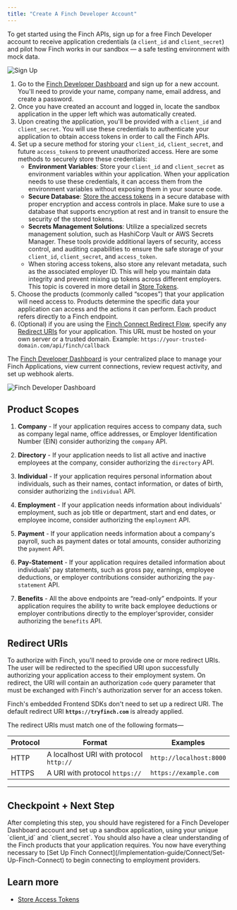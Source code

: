 ```yaml
---
title: "Create A Finch Developer Account"
---
```


To get started using the Finch APIs, sign up for a free Finch Developer account to receive application credentials (a `client_id` and `client_secret`) and pilot how Finch works in our sandbox — a safe testing environment with mock data.


![Sign Up](/images/create-account/signup-page.jpg)

1. Go to the [Finch Developer Dashboard](https://dashboard.tryfinch.com/) and sign up for a new account. You'll need to provide your name, company name, email address, and create a password.
1. Once you have created an account and logged in, locate the sandbox application in the upper left which was automatically created.
1. Upon creating the application, you'll be provided with a `client_id` and `client_secret`. You will use these credentials to authenticate your application to obtain access tokens in order to call the Finch APIs.
1. Set up a secure method for storing your `client_id`, `client_secret`, and future `access_token`s to prevent unauthorized access. Here are some methods to securely store these credentials:
    - **Environment Variables**: Store your `client_id` and `client_secret` as environment variables within your application. When your application needs to use these credentials, it can access them from the environment variables without exposing them in your source code.
    - **Secure Database**: [Store the access tokens](/implementation-guide/Secure/Store-Tokens) in a secure database with proper encryption and access controls in place. Make sure to use a database that supports encryption at rest and in transit to ensure the security of the stored tokens.
    - **Secrets Management Solutions**: Utilize a specialized secrets management solution, such as HashiCorp Vault or AWS Secrets Manager. These tools provide additional layers of security, access control, and auditing capabilities to ensure the safe storage of your `client_id`, `client_secret`, and `access_token`.
    - When storing access tokens, also store any relevant metadata, such as the associated employer ID. This will help you maintain data integrity and prevent mixing up tokens across different employers. This topic is covered in more detail in [Store Tokens](/implementation-guide/Secure/Store-Tokens).
1. Choose the products (commonly called “scopes”) that your application will need access to. Products determine the specific data your application can access and the actions it can perform. Each product refers directly to a Finch endpoint.
1. (Optional) if you are using the [Finch Connect Redirect Flow](/implementation-guide/Connect/Set-Up-Finch-Connect#redirect-finch-connect), specify any [Redirect URIs](#redirect-uris) for your application. This URL must be hosted on your own server or a trusted domain. Example: `https://your-trusted-domain.com/api/finch/callback`

The [Finch Developer Dashboard](https://dashboard.tryfinch.com/) is your centralized place to manage your Finch Applications, view current connections, review request activity, and set up webhook alerts. 


![Finch Developer Dashboard](/images/create-account/finch-developer-dashboard.jpg)

## Product Scopes 

 1. **Company** - If your application requires access to company data, such as company legal name, office addresses, or Employer Identification Number (EIN) consider authorizing the `company` API.

2. **Directory** - If your application needs to list all active and inactive employees at the company, consider authorizing the `directory` API.

3. **Individual** - If your application requires personal information about individuals, such as their names, contact information, or dates of birth, consider authorizing the `individual` API.

4. **Employment** - If your application needs information about individuals' employment, such as job title or department, start and end dates, or employee income, consider authorizing the `employment` API.

5. **Payment** - If your application needs information about a company's payroll, such as payment dates or total amounts, consider authorizing the `payment` API.

6. **Pay-Statement** - If your application requires detailed information about individuals' pay statements, such as gross pay, earnings, employee deductions, or employer contributions consider authorizing the `pay-statement` API.

7. **Benefits** - All the above endpoints are “read-only” endpoints. If your application requires the ability to write back employee deductions or employer contributions directly to the employer'sprovider, consider authorizing the `benefits` API.

## Redirect URIs

To authorize with Finch, you'll need to provide one or more redirect URIs. The user will be redirected to the specified URI upon successfully authorizing your application access to their employment system. On redirect, the URI will contain an authorization `code` query parameter that must be exchanged with Finch's authorization server for an access token.

Finch's embedded Frontend SDKs don't need to set up a redirect URI. The default redirect URI **`https://tryfinch.com`** is already applied.

The redirect URIs must match one of the following formats—

Protocol | Format | Examples
---------|----------|---------
 HTTP | A localhost URI with protocol `http://` | `http://localhost:8000`
 HTTPS | A URI with protocol `https://` | `https://example.com`

---
## Checkpoint + Next Step
<Check>
 After completing this step, you should have registered for a Finch Developer Dashboard account and set up a sandbox application, using your unique `client_id` and `client_secret`. You should also have a clear understanding of the Finch products that your application requires. You now have everything necessary to [Set Up Finch Connect](/implementation-guide/Connect/Set-Up-Finch-Connect) to begin connecting to employment providers. 
</Check>

## Learn more
- [Store Access Tokens](/implementation-guide/Secure/Store-Tokens)
